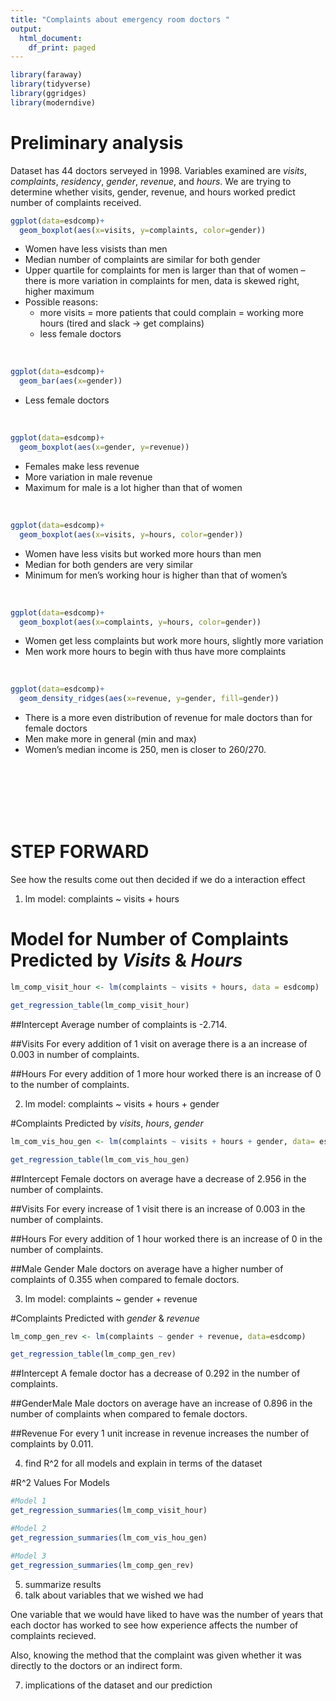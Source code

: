 ```yaml
---
title: "Complaints about emergency room doctors "
output:
  html_document:
    df_print: paged
---
```


```r
library(faraway)
library(tidyverse)
library(ggridges)
library(moderndive)
```


# Preliminary analysis 
Dataset has 44 doctors serveyed in 1998. Variables examined are *visits*, *complaints*, *residency*, *gender*, *revenue*, and *hours*. We are trying to determine whether visits, gender, revenue, and hours worked predict number of complaints received. 

```r
ggplot(data=esdcomp)+
  geom_boxplot(aes(x=visits, y=complaints, color=gender))
```

* Women have less visists than men 
* Median number of complaints are similar for both gender 
* Upper quartile for complaints for men is larger than that of women  -- there is more variation in complaints for men, data is skewed right, higher maximum 
* Possible reasons:
  + more visits = more patients that could complain = working more hours (tired and slack -> get complains) 
  + less female doctors 

\

```r
ggplot(data=esdcomp)+
  geom_bar(aes(x=gender))
```

* Less female doctors 

\

```r
ggplot(data=esdcomp)+
  geom_boxplot(aes(x=gender, y=revenue))
```

* Females make less revenue 
* More variation in male revenue 
* Maximum for male is a lot higher than that of women 

\

```r
ggplot(data=esdcomp)+
  geom_boxplot(aes(x=visits, y=hours, color=gender))
```

* Women have less visits but worked more hours than men 
* Median for both genders are very similar 
* Minimum for men's working hour is higher than that of women's 

\

```r
ggplot(data=esdcomp)+
  geom_boxplot(aes(x=complaints, y=hours, color=gender))
```

* Women get less complaints but work more hours, slightly more variation 
* Men work more hours to begin with thus have more complaints

\

```r
ggplot(data=esdcomp)+
  geom_density_ridges(aes(x=revenue, y=gender, fill=gender))
```

* There is a more even distribution of revenue for male doctors than for female doctors 
* Men make more in general (min and max)
* Women's median income is 250, men is closer to 260/270. 

\
\
\
\
\

# STEP FORWARD
See how the results come out then decided if we do a interaction effect 

(@) lm model: complaints ~ visits + hours 

# Model for Number of Complaints Predicted by *Visits* & *Hours*
```r
lm_comp_visit_hour <- lm(complaints ~ visits + hours, data = esdcomp)

get_regression_table(lm_comp_visit_hour)
```

##Intercept
Average number of complaints is -2.714.

##Visits
For every addition of 1 visit on average there is a an increase of 0.003 in number of complaints. 

##Hours
For every addition of 1 more hour worked there is an increase of 0 to the number of complaints.


(@) lm model: complaints ~ visits + hours + gender 

#Complaints Predicted by *visits*, *hours*, *gender*

```r
lm_com_vis_hou_gen <- lm(complaints ~ visits + hours + gender, data= esdcomp)

get_regression_table(lm_com_vis_hou_gen)
```

##Intercept
Female doctors on average have a decrease of 2.956 in the number of complaints. 

##Visits
For every increase of 1 visit there is an increase of 0.003 in the number of complaints. 

##Hours
For every addition of 1 hour worked there is an increase of 0 in the number of complaints.

##Male Gender
Male doctors on average have a higher number of complaints of 0.355 when compared to female doctors. 


(@) lm model: complaints ~ gender + revenue 

#Complaints Predicted with *gender* & *revenue*
```r
lm_comp_gen_rev <- lm(complaints ~ gender + revenue, data=esdcomp)

get_regression_table(lm_comp_gen_rev)
```
##Intercept
A female doctor has a decrease of 0.292 in the number of complaints.

##GenderMale
Male doctors on average have an increase of 0.896 in the number of complaints when compared to female doctors.

##Revenue
For every 1 unit increase in revenue increases the number of complaints by 0.011.


(@) find R^2 for all models and explain in terms of the dataset 

#R^2 Values For Models
```r
#Model 1
get_regression_summaries(lm_comp_visit_hour)

#Model 2
get_regression_summaries(lm_com_vis_hou_gen)

#Model 3
get_regression_summaries(lm_comp_gen_rev)
```
(@) summarize results 
(@) talk about variables that we wished we had 

One variable that we would have liked to have was the number of years that each doctor has worked to see how experience affects the number of complaints recieved. 

Also, knowing the method that the complaint was given whether it was directly to the doctors or an indirect form. 


(@) implications of the dataset and our prediction 



